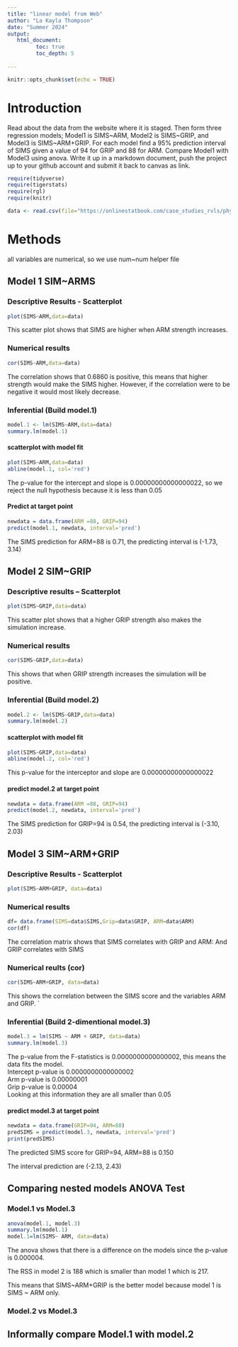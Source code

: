 ```yaml
---
title: "linear model from Web"
author: "La Kayla Thompson"
date: "Summer 2024"
output:
   html_document:
         toc: true
         toc_depth: 5
        
---
```


```r
knitr::opts_chunk$set(echo = TRUE)
```

# Introduction

Read about the data from the website where it is staged.  Then form three regression models; Model1 is SIMS~ARM, Model2 is SIMS~GRIP, and Model3 is SIMS~ARM+GRIP. For each model find a 95% prediction interval of SIMS given a value of 94  for GRIP and 88 for ARM. Compare Model1 with Model3 using anova. Write it up in a markdown document, push the project up to your github account and submit it back to canvas as link. 

 


```r
require(tidyverse)
require(tigerstats)
require(rgl)
require(knitr)

```

```r
data <- read.csv(file="https://onlinestatbook.com/case_studies_rvls/physical_strength/data.txt",sep="",header=TRUE)  

```

# Methods  

all variables are numerical, so we use num~num helper file


## Model 1 SIM~ARMS

### Descriptive Results - Scatterplot

```r
plot(SIMS~ARM,data=data)
```

This scatter plot shows that SIMS are higher when ARM strength increases. 

### Numerical results

```r
cor(SIMS~ARM,data=data)
```

The correlation shows that 0.6860 is positive, this means that higher strength would make the SIMS higher. However, if the correlation were to be negative it would most likely decrease. 

### Inferential  (Build model.1)

```r
model.1 <- lm(SIMS~ARM,data=data)
summary.lm(model.1)
```

#### scatterplot with model fit

```r
plot(SIMS~ARM,data=data)
abline(model.1, col='red')
```

The p-value for the intercept and slope is 0.00000000000000022, so we reject the null hypothesis because it is less than 0.05

#### Predict at target point

```r
newdata = data.frame(ARM =88, GRIP=94)
predict(model.1, newdata, interval='pred')
```

The SIMS prediction for ARM=88 is 0.71, the predicting interval is (-1.73, 3.14)

## Model 2 SIM~GRIP

### Descriptive results -- Scatterplot  

```r
plot(SIMS~GRIP,data=data)
```

This scatter plot shows that a higher GRIP strength also makes the simulation increase.

### Numerical results 

```r
cor(SIMS~GRIP,data=data)
```

This shows that when GRIP strength increases the simulation will be positive.

### Inferential  (Build model.2)

```r
model.2 <- lm(SIMS~GRIP,data=data)
summary.lm(model.2)
```

#### scatterplot with model fit

```r
plot(SIMS~GRIP,data=data)
abline(model.2, col='red')
```


This p-value for the interceptor and slope are 0.00000000000000022  

#### predict model.2 at target point

```r
newdata = data.frame(ARM =88, GRIP=94)
predict(model.2, newdata, interval='pred')
```

The SIMS prediction for GRIP=94 is 0.54, the predicting interval is (-3.10, 2.03)

## Model 3 SIM~ARM+GRIP

### Descriptive Results - Scatterplot

```r
plot(SIMS~ARM+GRIP, data=data)
```

### Numerical results

```r
df= data.frame(SIMS=data$SIMS,Grip=data$GRIP, ARM=data$ARM)
cor(df)
```

The correlation matrix shows that SIMS correlates with GRIP and ARM: And GRIP correlates with SIMS

### Numerical  reults (cor)

```r
cor(SIMS~ARM+GRIP, data=data)
```

This shows the correlation between the SIMS score and the variables ARM and GRIP.
`
  
### Inferential  (Build 2-dimentional model.3)

```r
model.3 = lm(SIMS ~ ARM + GRIP, data=data) 
summary.lm(model.3)
```

The p-value from the F-statistics is 0.0000000000000002, this means the data fits the model.  
Intercept p-value is 0.0000000000000002  
Arm p-value is 0.00000001  
Grip p-value is 0.00004  
Looking at this information they are all smaller than 0.05

#### predict model.3 at target point

```r
newdata = data.frame(GRIP=94, ARM=88)
predSIMS = predict(model.3, newdata, interval='pred')
print(predSIMS)
```

The predicted SIMS score for GRIP=94, ARM=88 is 0.150

The interval prediction are (-2.13, 2.43)

## Comparing nested models ANOVA Test

### Model.1 vs Model.3

```r
anova(model.1, model.3)
summary.lm(model.1)
model.1=lm(SIMS~ ARM, data=data)

```

The anova shows that there is a difference on the models since the p-value is 0.000004. 

The RSS in model 2 is 188 which is smaller than model 1 which is 217. 

This means that SIMS~ARM+GRIP is the better model because model 1 is SIMS ~ ARM only. 


### Model.2 vs Model.3



## Informally compare Model.1 with model.2

